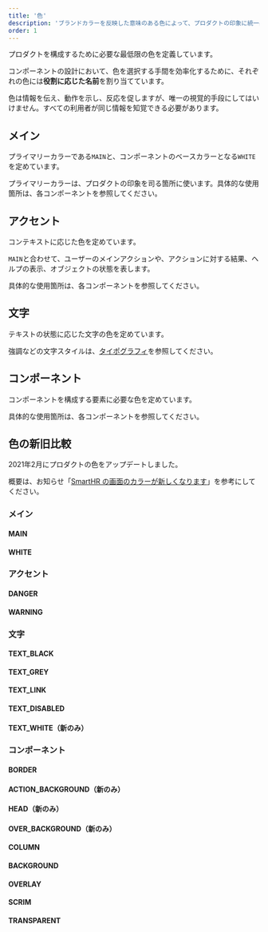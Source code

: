 ```yaml
---
title: '色'
description: 'ブランドカラーを反映した意味のある色によって、プロダクトの印象に統一感を与えます。'
order: 1
---
```



プロダクトを構成するために必要な最低限の色を定義しています。

コンポーネントの設計において、色を選択する手間を効率化するために、それぞれの色には**役割に応じた名前**を割り当てています。

色は情報を伝え、動作を示し、反応を促しますが、唯一の視覚的手段にしてはいけません。すべての利用者が同じ情報を知覚できる必要があります。


## メイン

プライマリーカラーである`MAIN`と、コンポーネントのベースカラーとなる`WHITE`を定めています。

プライマリーカラーは、プロダクトの印象を司る箇所に使います。具体的な使用箇所は、各コンポーネントを参照してください。

<ColorPalettesWrapper>
  <ColorPalette hexCode="#0077c7" colorName="MAIN" description="プライマリーカラー（プロダクトの印象を司る箇所に使う）" />
  <ColorPalette hexCode="#ffffff" colorName="WHITE" description="コンポーネントの背景色（Baseコンポーネントなど）" />
</ColorPalettesWrapper>


## アクセント
コンテキストに応じた色を定めています。

`MAIN`と合わせて、ユーザーのメインアクションや、アクションに対する結果、ヘルプの表示、オブジェクトの状態を表します。

具体的な使用箇所は、各コンポーネントを参照してください。

<ColorPalettesWrapper>
  <ColorPalette hexCode="#e01e5a" colorName="DANGER" description="エラー色（操作前に、個人情報の流出や金銭的／法的リスクなど、強い警告をする場合も含む）" />
  <ColorPalette hexCode="#ff8800" colorName="WARNING" description="警告色（削除やUndoなどの破壊的アクションをする前の注意に使う）" />
</ColorPalettesWrapper>


## 文字

テキストの状態に応じた文字の色を定めています。

強調などの文字スタイルは、[タイポグラフィ](/products/design-tokens/typography)を参照してください。

<ColorPalettesWrapper>
  <ColorPalette hexCode="#23221f" colorName="TEXT_BLACK" description="基本的な文字の色" />
  <ColorPalette hexCode="#706d65" colorName="TEXT_GREY" description="TEXT_BLACKからジャンプ率を確保するときに使う文字の色" />
  <ColorPalette hexCode="#0071c1" colorName="TEXT_LINK" description="リンクを表す文字の色" />
  <ColorPalette hexCode="#c1bdb7" colorName="TEXT_DISABLED" description="disabled状態を表す文字の色" />
  <ColorPalette hexCode="#ffffff" colorName="TEXT_WHITE" description="暗い地色やMAINに対して使う文字の色" />
</ColorPalettesWrapper>


## コンポーネント

コンポーネントを構成する要素に必要な色を定めています。

具体的な使用箇所は、各コンポーネントを参照してください。

<ColorPalettesWrapper>
  <ColorPalette hexCode="#d6d3d0" colorName="BORDER" description="枠線・罫線の色" />
  <ColorPalette hexCode="#d6d3d0" colorName="ACTION_BACKGROUND" description="TableBulkActionAreaの背景色" />
  <ColorPalette hexCode="#edebe8" colorName="HEAD" description="テーブルヘッダーの背景色" />
  <ColorPalette hexCode="#f2f1f0" colorName="OVER_BACKGROUND" description="BACKGROUNDの上で使う囲み色（要素をグルーピングするときに使う色）" />
  <ColorPalette hexCode="#f8f7f6" colorName="COLUMN" description="WHITEの上で使う囲み色（要素をグルーピングするときに使う色）" />
  <ColorPalette hexCode="#f8f7f6" colorName="BACKGROUND" description="画面の背景色" />
  <ColorPalette hexCode="#00000026" colorName="OVERLAY" description="ボタンなどhover時に重ねる色" />
  <ColorPalette hexCode="#0000007f" colorName="SCRIM" description="モーダル表示時のスクリム（モーダルの下の画面に重ねる）の色" />
  <ColorPalette hexCode="#ffffff00" colorName="TRANSPARENT" description="デザインツールだけで使う専用スタイル。コンポーネントの枠線などを消すときのAppearanceに使用" />
</ColorPalettesWrapper>


## 色の新旧比較
2021年2月にプロダクトの色をアップデートしました。

概要は、お知らせ「[SmartHR の画面のカラーが新しくなります](https://smarthr.jp/update/21763)」を参考にしてください。

### メイン
#### MAIN

<ColorPalettesWrapper>
  <ColorPalette hexCode="#0077c7" colorName="新" description="" />
  <ColorPalette hexCode="#00a5ab" colorName="旧" description="" />
</ColorPalettesWrapper>

#### WHITE

<ColorPalettesWrapper>
  <ColorPalette hexCode="#ffffff" colorName="新 ※変更なし" description="" />
  <ColorPalette hexCode="#ffffff" colorName="旧" description="" />
</ColorPalettesWrapper>

### アクセント
#### DANGER

<ColorPalettesWrapper>
  <ColorPalette hexCode="#e01e5a" colorName="新" description="" />
  <ColorPalette hexCode="#ef475b" colorName="旧" description="" />
</ColorPalettesWrapper>

#### WARNING

<ColorPalettesWrapper>
  <ColorPalette hexCode="#ff8800" colorName="新 ※変更なし" description="" />
  <ColorPalette hexCode="#ff8800" colorName="旧" description="" />
</ColorPalettesWrapper>

### 文字
#### TEXT_BLACK

<ColorPalettesWrapper>
  <ColorPalette hexCode="#23221f" colorName="新" description="" />
  <ColorPalette hexCode="#333333" colorName="旧" description="" />
</ColorPalettesWrapper>

#### TEXT_GREY

<ColorPalettesWrapper>
  <ColorPalette hexCode="#706d65" colorName="新" description="" />
  <ColorPalette hexCode="#767676" colorName="旧" description="" />
</ColorPalettesWrapper>

#### TEXT_LINK

<ColorPalettesWrapper>
  <ColorPalette hexCode="#0071c1" colorName="新" description="" />
  <ColorPalette hexCode="#007bc2" colorName="旧" description="" />
</ColorPalettesWrapper>

#### TEXT_DISABLED

<ColorPalettesWrapper>
  <ColorPalette hexCode="#c1bdb7" colorName="新" description="" />
  <ColorPalette hexCode="#c1c1c1" colorName="旧" description="" />
</ColorPalettesWrapper>

#### TEXT_WHITE（新のみ）

<ColorPalettesWrapper>
  <ColorPalette hexCode="#ffffff" colorName="新" description="" />
</ColorPalettesWrapper>

### コンポーネント
#### BORDER

<ColorPalettesWrapper>
  <ColorPalette hexCode="#d6d3d0" colorName="新" description="" />
  <ColorPalette hexCode="#d6d6d6" colorName="旧" description="" />
</ColorPalettesWrapper>

#### ACTION_BACKGROUND（新のみ）

<ColorPalettesWrapper>
  <ColorPalette hexCode="#d6d3d0" colorName="新" description="" />
</ColorPalettesWrapper>

#### HEAD（新のみ）

<ColorPalettesWrapper>
  <ColorPalette hexCode="#edebe8" colorName="新" description="" />
</ColorPalettesWrapper>

#### OVER_BACKGROUND（新のみ）

<ColorPalettesWrapper>
  <ColorPalette hexCode="#f2f1f0" colorName="新" description="" />
</ColorPalettesWrapper>

#### COLUMN

<ColorPalettesWrapper>
  <ColorPalette hexCode="#f8f7f6" colorName="新" description="" />
  <ColorPalette hexCode="#f9f9f9" colorName="旧" description="" />
</ColorPalettesWrapper>

#### BACKGROUND

<ColorPalettesWrapper>
  <ColorPalette hexCode="#f8f7f6" colorName="新" description="" />
  <ColorPalette hexCode="#f5f6fa" colorName="旧" description="" />
</ColorPalettesWrapper>

#### OVERLAY

<ColorPalettesWrapper>
  <ColorPalette hexCode="#00000026" colorName="新 ※変更なし" description="" />
  <ColorPalette hexCode="#00000026" colorName="旧" description="" />
</ColorPalettesWrapper>

#### SCRIM

<ColorPalettesWrapper>
  <ColorPalette hexCode="#0000007f" colorName="新 ※変更なし" description="" />
  <ColorPalette hexCode="#0000007f" colorName="旧" description="" />
</ColorPalettesWrapper>

#### TRANSPARENT

<ColorPalettesWrapper>
  <ColorPalette hexCode="#ffffff00" colorName="新 ※変更なし" description="" />
  <ColorPalette hexCode="#ffffff00" colorName="旧" description="" />
</ColorPalettesWrapper>
